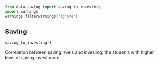 ```python
from data.saving import saving_to_investing
import warnings
warnings.filterwarnings("ignore")
```

## Saving

```python
saving_to_investing()
```

Correlation between saving levels and investing: the students with higher level of saving invest more. 